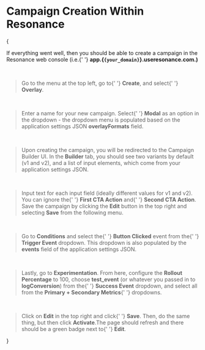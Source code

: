 
# Campaign Creation Within Resonance

{
<Theme>
    <br/>
    <p>
        If everything went well, then you should be able to create
        a campaign in the Resonance web console (i.e.{' '}
        <strong>app.{`{your_domain}`}.useresonance.com.)</strong>
    </p>
    <br />
    <Blockquote>
        Go to the menu at the top left, go to{' '}
        <strong>Create</strong>, and select{' '}
        <strong>Overlay</strong>.
    </Blockquote>
    <br />
    <Blockquote>
        Enter a name for your new campaign. Select{' '}
        <strong>Modal</strong> as an option in the dropdown - the
        dropdown menu is populated based on the application
        settings JSON <strong>overlayFormats</strong> field.
    </Blockquote>
    <br />
    <Blockquote>
        Upon creating the campaign, you will be redirected to the
        Campaign Builder UI. In the <strong>Builder</strong> tab,
        you should see two variants by default (v1 and v2), and a
        list of input elements, which come from your application
        settings JSON.
    </Blockquote>
    <br />
    <Blockquote>
        Input text for each input field (ideally different values
        for v1 and v2). You can ignore the{' '}
        <strong>First CTA Action</strong> and{' '}
        <strong>Second CTA Action</strong>. Save the campaign by
        clicking the <strong>Edit</strong> button in the top right
        and selecting <strong>Save</strong> from the following
        menu.
    </Blockquote>
    <br />
    <Blockquote>
        Go to <strong>Conditions</strong> and select the{' '}
        <strong>Button Clicked</strong> event from the{' '}
        <strong>Trigger Event</strong> dropdown. This dropdown is
        also populated by the <strong>events</strong> field of the
        application settings JSON.
    </Blockquote>
    <br />
    <Blockquote>
        Lastly, go to <strong>Experimentation</strong>. From here,
        configure the <strong>Rollout Percentage</strong> to 100,
        choose <strong>test_event</strong> (or whatever you passed
        in to <strong>logConversion</strong>) from the{' '}
        <strong>Success Event</strong> dropdown, and select all
        from the <strong>Primary + Secondary Metrics</strong>{' '}
        dropdowns.
    </Blockquote>
    <br />
    <Blockquote>
        Click on <strong>Edit</strong> in the top right and click{' '}
        <strong>Save</strong>. Then, do the same thing, but then
        click <strong>Activate</strong>.The page should refresh
        and there should be a green badge next to{' '}
        <strong>Edit</strong>.
    </Blockquote>
</Theme>
}